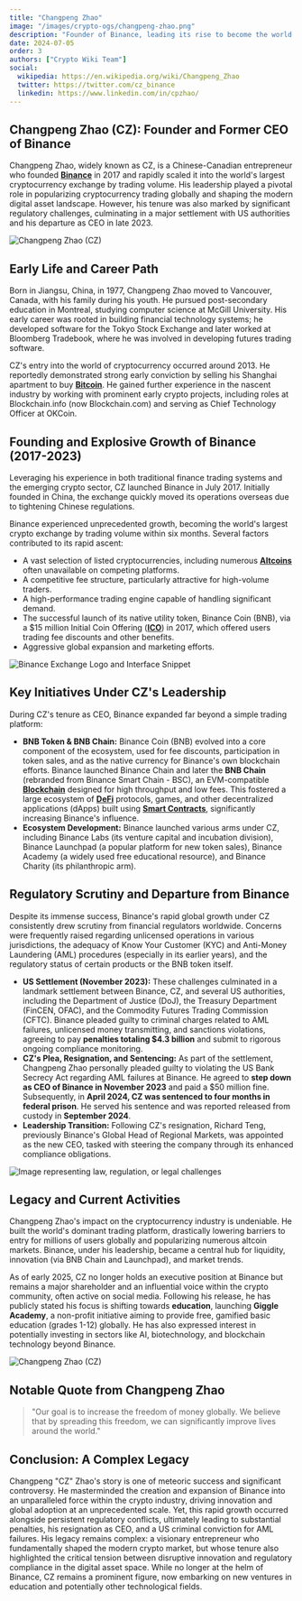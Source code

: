 ```yaml
---
title: "Changpeng Zhao"
image: "/images/crypto-ogs/changpeng-zhao.png"
description: "Founder of Binance, leading its rise to become the world’s largest crypto exchange."
date: 2024-07-05
order: 3
authors: ["Crypto Wiki Team"]
social:
  wikipedia: https://en.wikipedia.org/wiki/Changpeng_Zhao
  twitter: https://twitter.com/cz_binance
  linkedin: https://www.linkedin.com/in/cpzhao/
---
```


## **Changpeng Zhao (CZ): Founder and Former CEO of Binance**

Changpeng Zhao, widely known as CZ, is a Chinese-Canadian entrepreneur who founded **[Binance](/exchanges/binance)** in 2017 and rapidly scaled it into the world's largest cryptocurrency exchange by trading volume. His leadership played a pivotal role in popularizing cryptocurrency trading globally and shaping the modern digital asset landscape. However, his tenure was also marked by significant regulatory challenges, culminating in a major settlement with US authorities and his departure as CEO in late 2023.

![Changpeng Zhao (CZ)](/images/posts/changpeng-zhao.png)

## **Early Life and Career Path**

Born in Jiangsu, China, in 1977, Changpeng Zhao moved to Vancouver, Canada, with his family during his youth. He pursued post-secondary education in Montreal, studying computer science at McGill University. His early career was rooted in building financial technology systems; he developed software for the Tokyo Stock Exchange and later worked at Bloomberg Tradebook, where he was involved in developing futures trading software.

CZ's entry into the world of cryptocurrency occurred around 2013. He reportedly demonstrated strong early conviction by selling his Shanghai apartment to buy **[Bitcoin](/posts/what-is-bitcoin)**. He gained further experience in the nascent industry by working with prominent early crypto projects, including roles at Blockchain.info (now Blockchain.com) and serving as Chief Technology Officer at OKCoin.

## **Founding and Explosive Growth of Binance (2017-2023)**

Leveraging his experience in both traditional finance trading systems and the emerging crypto sector, CZ launched Binance in July 2017. Initially founded in China, the exchange quickly moved its operations overseas due to tightening Chinese regulations.

Binance experienced unprecedented growth, becoming the world's largest crypto exchange by trading volume within six months. Several factors contributed to its rapid ascent:

- A vast selection of listed cryptocurrencies, including numerous **[Altcoins](/posts/what-are-altcoins)** often unavailable on competing platforms.
- A competitive fee structure, particularly attractive for high-volume traders.
- A high-performance trading engine capable of handling significant demand.
- The successful launch of its native utility token, Binance Coin (BNB), via a $15 million Initial Coin Offering (**[ICO](/posts/common-crypto-terms)**) in 2017, which offered users trading fee discounts and other benefits.
- Aggressive global expansion and marketing efforts.

![Binance Exchange Logo and Interface Snippet](/images/exchanges/binance.png)

## **Key Initiatives Under CZ's Leadership**

During CZ's tenure as CEO, Binance expanded far beyond a simple trading platform:

- **BNB Token & BNB Chain:** Binance Coin (BNB) evolved into a core component of the ecosystem, used for fee discounts, participation in token sales, and as the native currency for Binance's own blockchain efforts. Binance launched Binance Chain and later the **BNB Chain** (rebranded from Binance Smart Chain - BSC), an EVM-compatible **[Blockchain](/posts/what-is-blockchain)** designed for high throughput and low fees. This fostered a large ecosystem of **[DeFi](/posts/what-is-defi)** protocols, games, and other decentralized applications (dApps) built using **[Smart Contracts](/posts/smart-contracts-and-industries-beyond-crypto)**, significantly increasing Binance's influence.
- **Ecosystem Development:** Binance launched various arms under CZ, including Binance Labs (its venture capital and incubation division), Binance Launchpad (a popular platform for new token sales), Binance Academy (a widely used free educational resource), and Binance Charity (its philanthropic arm).

## **Regulatory Scrutiny and Departure from Binance**

Despite its immense success, Binance's rapid global growth under CZ consistently drew scrutiny from financial regulators worldwide. Concerns were frequently raised regarding unlicensed operations in various jurisdictions, the adequacy of Know Your Customer (KYC) and Anti-Money Laundering (AML) procedures (especially in its earlier years), and the regulatory status of certain products or the BNB token itself.

- **US Settlement (November 2023):** These challenges culminated in a landmark settlement between Binance, CZ, and several US authorities, including the Department of Justice (DoJ), the Treasury Department (FinCEN, OFAC), and the Commodity Futures Trading Commission (CFTC). Binance pleaded guilty to criminal charges related to AML failures, unlicensed money transmitting, and sanctions violations, agreeing to pay **penalties totaling $4.3 billion** and submit to rigorous ongoing compliance monitoring.
- **CZ's Plea, Resignation, and Sentencing:** As part of the settlement, Changpeng Zhao personally pleaded guilty to violating the US Bank Secrecy Act regarding AML failures at Binance. He agreed to **step down as CEO of Binance in November 2023** and paid a $50 million fine. Subsequently, in **April 2024, CZ was sentenced to four months in federal prison**. He served his sentence and was reported released from custody in **September 2024**.
- **Leadership Transition:** Following CZ's resignation, Richard Teng, previously Binance's Global Head of Regional Markets, was appointed as the new CEO, tasked with steering the company through its enhanced compliance obligations.

![Image representing law, regulation, or legal challenges](/images/posts/law.jpg)

## **Legacy and Current Activities**

Changpeng Zhao's impact on the cryptocurrency industry is undeniable. He built the world's dominant trading platform, drastically lowering barriers to entry for millions of users globally and popularizing numerous altcoin markets. Binance, under his leadership, became a central hub for liquidity, innovation (via BNB Chain and Launchpad), and market trends.

As of early 2025, CZ no longer holds an executive position at Binance but remains a major shareholder and an influential voice within the crypto community, often active on social media. Following his release, he has publicly stated his focus is shifting towards **education**, launching **Giggle Academy**, a non-profit initiative aiming to provide free, gamified basic education (grades 1-12) globally. He has also expressed interest in potentially investing in sectors like AI, biotechnology, and blockchain technology beyond Binance.

![Changpeng Zhao (CZ)](/images/posts/changpeng-zhao-2.png)

## **Notable Quote from Changpeng Zhao**

> "Our goal is to increase the freedom of money globally. We believe that by spreading this freedom, we can significantly improve lives around the world."

## **Conclusion: A Complex Legacy**

Changpeng "CZ" Zhao's story is one of meteoric success and significant controversy. He masterminded the creation and expansion of Binance into an unparalleled force within the crypto industry, driving innovation and global adoption at an unprecedented scale. Yet, this rapid growth occurred alongside persistent regulatory conflicts, ultimately leading to substantial penalties, his resignation as CEO, and a US criminal conviction for AML failures. His legacy remains complex: a visionary entrepreneur who fundamentally shaped the modern crypto market, but whose tenure also highlighted the critical tension between disruptive innovation and regulatory compliance in the digital asset space. While no longer at the helm of Binance, CZ remains a prominent figure, now embarking on new ventures in education and potentially other technological fields.
